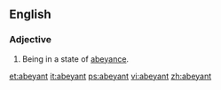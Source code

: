 ==English==

===Adjective===
{{en-adj}}

# Being in a state of [[abeyance]].

[[et:abeyant]]
[[it:abeyant]]
[[ps:abeyant]]
[[vi:abeyant]]
[[zh:abeyant]]